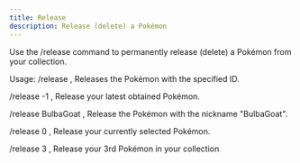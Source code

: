 ```yaml
---
title: Release
description: Release (delete) a Pokémon
---
```


Use the /release command to permanently release (delete) a Pokémon from your collection.

Usage:
/release <id> , 
Releases the Pokémon with the specified ID.

/release -1 , 
Release your latest obtained Pokémon.

/release BulbaGoat , 
Release the Pokémon with the nickname "BulbaGoat".

/release 0 , 
Release your currently selected Pokémon.

/release 3 , 
Release your 3rd Pokémon in your collection